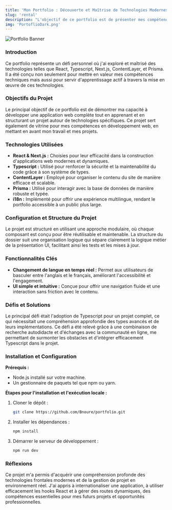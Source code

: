 ```yaml
---
title: 'Mon Portfolio : Découverte et Maîtrise de Technologies Modernes'
slug: 'rental'
description: "L'objectif de ce portfolio est de présenter mes compétences et d'apprendre à structurer un projet autour d'un écosystème de technologies que je ne maîtrisais pas totalement."
img: 'PortoflioDark.png'
---
```


![Portfolio Banner](/public/images/PortoflioDark.png)

### Introduction

Ce portfolio représente un défi personnel où j'ai exploré et maîtrisé des technologies telles que React, Typescript, Next.js, ContentLayer, et Prisma. Il a été conçu non seulement pour mettre en valeur mes compétences techniques mais aussi pour servir d'apprentissage actif à travers la mise en œuvre de ces technologies.

### Objectifs du Projet

Le principal objectif de ce portfolio est de démontrer ma capacité à développer une application web complète tout en apprenant et en structurant un projet autour de technologies spécifiques. Ce projet sert également de vitrine pour mes compétences en développement web, en mettant en avant mon travail et mes projets.

### Technologies Utilisées

- **React & Next.js :** Choisies pour leur efficacité dans la construction d'applications web modernes et dynamiques.
- **Typescript :** Utilisé pour renforcer la sécurité et la maintenabilité du code grâce à son système de types.
- **ContentLayer :** Employé pour organiser le contenu du site de manière efficace et scalable.
- **Prisma :** Utilisé pour interagir avec la base de données de manière robuste et typée.
- **i18n :** Implémenté pour offrir une expérience multilingue, rendant le portfolio accessible à un public plus large.

### Configuration et Structure du Projet

Le projet est structuré en utilisant une approche modulaire, où chaque composant est conçu pour être réutilisable et maintenable. La structure du dossier suit une organisation logique qui sépare clairement la logique métier de la présentation UI, facilitant ainsi les tests et les mises à jour.

### Fonctionnalités Clés

- **Changement de langue en temps réel :** Permet aux utilisateurs de basculer entre l'anglais et le français, améliorant l'accessibilité et l'engagement.
- **UI simple et intuitive :** Conçue pour offrir une navigation fluide et une interaction sans friction avec le contenu.

### Défis et Solutions

Le principal défi était l'adoption de Typescript pour un projet complet, ce qui nécessitait une compréhension approfondie des types avancés et de leurs implémentations. Ce défi a été relevé grâce à une combinaison de recherche autodidacte et d'échanges avec la communauté en ligne, me permettant de surmonter les obstacles et d'intégrer efficacement Typescript dans le projet.

### Installation et Configuration

**Prérequis :**

- Node.js installé sur votre machine.
- Un gestionnaire de paquets tel que npm ou yarn.

**Étapes pour l'installation et l'exécution locale :**

1. Cloner le dépôt :
   ```bash
   git clone https://github.com/Bnoure/portfolio.git
   ```
2. Installer les dépendances :
   ```bash
   npm install
   ```
3. Démarrer le serveur de développement :
   ```bash
   npm run dev
   ```

### Réflexions

Ce projet m'a permis d'acquérir une compréhension profonde des technologies frontales modernes et de la gestion de projet en environnement réel. J'ai appris à internationaliser une application, à utiliser efficacement les hooks React et à gérer des routes dynamiques, des compétences essentielles pour mes futurs projets et opportunités professionnelles.

